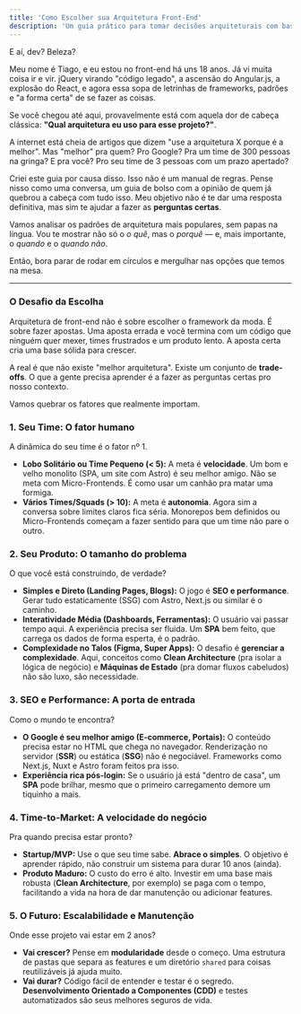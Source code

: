 ```yaml
---
title: 'Como Escolher sua Arquitetura Front-End'
description: 'Um guia prático para tomar decisões arquiteturais com base nas necessidades do seu time, produto e negócio.'
---
```


E aí, dev? Beleza?

Meu nome é Tiago, e eu estou no front-end há uns 18 anos. Já vi muita coisa ir e vir. jQuery virando "código legado", a ascensão do Angular.js, a explosão do React, e agora essa sopa de letrinhas de frameworks, padrões e "a forma certa" de se fazer as coisas.

Se você chegou até aqui, provavelmente está com aquela dor de cabeça clássica: **"Qual arquitetura eu uso para esse projeto?"**.

A internet está cheia de artigos que dizem "use a arquitetura X porque é a melhor". Mas "melhor" pra quem? Pro Google? Pra um time de 300 pessoas na gringa? E pra você? Pro seu time de 3 pessoas com um prazo apertado?

Criei este guia por causa disso. Isso não é um manual de regras. Pense nisso como uma conversa, um guia de bolso com a opinião de quem já quebrou a cabeça com tudo isso. Meu objetivo não é te dar uma resposta definitiva, mas sim te ajudar a fazer as **perguntas certas**.

<DecisionWizard />

Vamos analisar os padrões de arquitetura mais populares, sem papas na língua. Vou te mostrar não só o *o quê*, mas o *porquê* — e, mais importante, o *quando* e o *quando não*.

Então, bora parar de rodar em círculos e mergulhar nas opções que temos na mesa.

---

### O Desafio da Escolha

Arquitetura de front-end não é sobre escolher o framework da moda. É sobre fazer apostas. Uma aposta errada e você termina com um código que ninguém quer mexer, times frustrados e um produto lento. A aposta certa cria uma base sólida para crescer.

A real é que não existe "melhor arquitetura". Existe um conjunto de **trade-offs**. O que a gente precisa aprender é a fazer as perguntas certas pro nosso contexto.

Vamos quebrar os fatores que realmente importam.

### 1. Seu Time: O fator humano

A dinâmica do seu time é o fator nº 1.

*   **Lobo Solitário ou Time Pequeno (< 5):** A meta é **velocidade**. Um bom e velho monolito (SPA, um site com Astro) é seu melhor amigo. Não se meta com Micro-Frontends. É como usar um canhão pra matar uma formiga.
*   **Vários Times/Squads (> 10):** A meta é **autonomia**. Agora sim a conversa sobre limites claros fica séria. Monorepos bem definidos ou Micro-Frontends começam a fazer sentido para que um time não pare o outro.

### 2. Seu Produto: O tamanho do problema

O que você está construindo, de verdade?

*   **Simples e Direto (Landing Pages, Blogs):** O jogo é **SEO e performance**. Gerar tudo estaticamente (SSG) com Astro, Next.js ou similar é o caminho.
*   **Interatividade Média (Dashboards, Ferramentas):** O usuário vai passar tempo aqui. A experiência precisa ser fluida. Um **SPA** bem feito, que carrega os dados de forma esperta, é o padrão.
*   **Complexidade no Talos (Figma, Super Apps):** O desafio é **gerenciar a complexidade**. Aqui, conceitos como **Clean Architecture** (pra isolar a lógica de negócio) e **Máquinas de Estado** (pra domar fluxos cabeludos) não são luxo, são necessidade.

### 3. SEO e Performance: A porta de entrada

Como o mundo te encontra?

*   **O Google é seu melhor amigo (E-commerce, Portais):** O conteúdo precisa estar no HTML que chega no navegador. Renderização no servidor (**SSR**) ou estática (**SSG**) não é negociável. Frameworks como Next.js, Nuxt e Astro foram feitos pra isso.
*   **Experiência rica pós-login:** Se o usuário já está "dentro de casa", um **SPA** pode brilhar, mesmo que o primeiro carregamento demore um tiquinho a mais.

### 4. Time-to-Market: A velocidade do negócio

Pra quando precisa estar pronto?

*   **Startup/MVP:** Use o que seu time sabe. **Abrace o simples**. O objetivo é aprender rápido, não construir um sistema para durar 10 anos (ainda).
*   **Produto Maduro:** O custo do erro é alto. Investir em uma base mais robusta (**Clean Architecture**, por exemplo) se paga com o tempo, facilitando a vida na hora de dar manutenção ou adicionar features.

### 5. O Futuro: Escalabilidade e Manutenção

Onde esse projeto vai estar em 2 anos?

*   **Vai crescer?** Pense em **modularidade** desde o começo. Uma estrutura de pastas que separa as features e um diretório `shared` para coisas reutilizáveis já ajuda muito.
*   **Vai durar?** Código fácil de entender e testar é o segredo. **Desenvolvimento Orientado a Componentes (CDD)** e testes automatizados são seus melhores seguros de vida. 